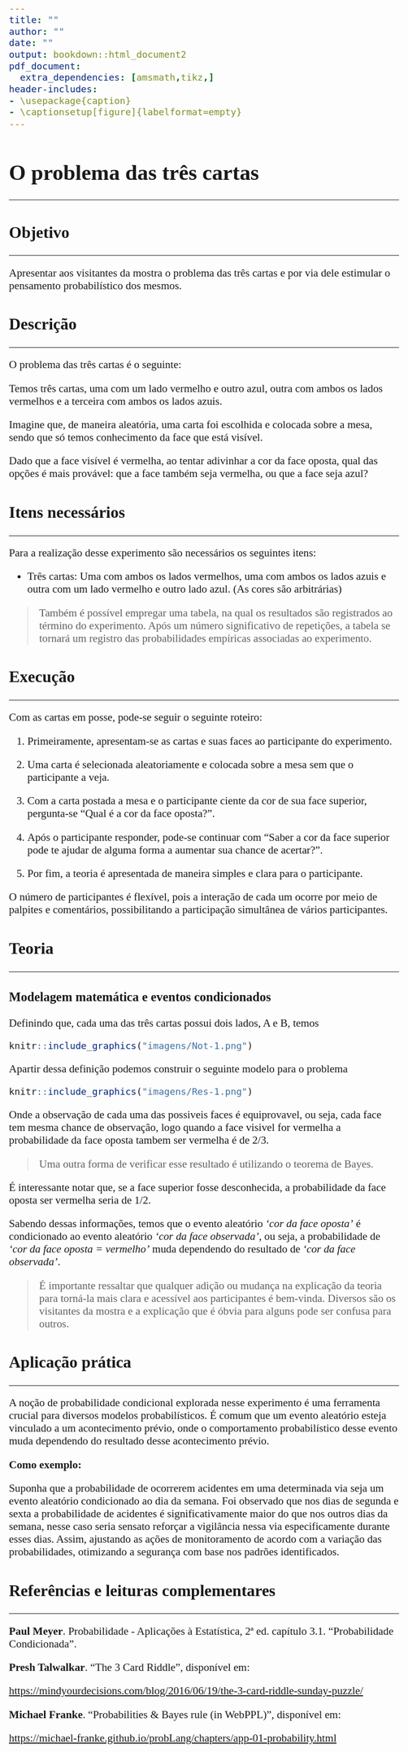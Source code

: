 ```yaml
---
title: ""
author: ""
date: ""
output: bookdown::html_document2
pdf_document:
  extra_dependencies: [amsmath,tikz,]
header-includes:
- \usepackage{caption}
- \captionsetup[figure]{labelformat=empty}
---
```


<style type="text/css">
  body{
  font-family: Calibri;
  font-size: 16pt;}
  p.caption{
  font-size: 13pt;}
</style>

# O problema das três cartas
***

## Objetivo
***

Apresentar aos visitantes da mostra o problema das três cartas e por via dele estimular o pensamento probabilístico dos mesmos.

## Descrição
***

O problema das três cartas é o seguinte:

Temos três cartas, uma com um lado vermelho e outro azul, outra com ambos os lados vermelhos e a terceira com ambos os lados azuis.

Imagine que, de maneira aleatória, uma carta foi escolhida e colocada sobre a mesa, sendo que só temos conhecimento da face que está visível.

Dado que a face visível é vermelha, ao tentar adivinhar a cor da face oposta, qual das opções é mais provável: que a face também seja vermelha, ou que a face seja azul?

## Itens necessários
***

Para a realização desse experimento são necessários os seguintes itens:


* Três cartas: Uma com ambos os lados vermelhos, uma com ambos os lados azuis e outra com um lado vermelho e outro lado azul. (As cores são arbitrárias)

> Também é possível empregar uma tabela, na qual os resultados são registrados ao término do experimento. Após um número significativo de repetições, a tabela se tornará um registro das probabilidades empíricas associadas ao experimento.


## Execução
***

Com as cartas em posse, pode-se seguir o seguinte roteiro:

1. Primeiramente, apresentam-se as cartas e suas faces ao participante do experimento. 

2. Uma carta é selecionada aleatoriamente e colocada sobre a mesa sem que o participante a veja.

3. Com a carta postada a mesa e o participante ciente da cor de sua face superior, pergunta-se "Qual é a cor da face oposta?".

4. Após o participante responder, pode-se continuar com "Saber a cor da face superior pode te ajudar de alguma forma a aumentar sua chance de acertar?".

5. Por fim, a teoria é apresentada de maneira simples e clara para o participante.

O número de participantes é flexível, pois a interação de cada um ocorre por meio de palpites e comentários, possibilitando a participação simultânea de vários participantes.

## Teoria
***

### Modelagem matemática e eventos condicionados

Definindo que, cada uma das três cartas possui dois lados, A e B, temos

```r
knitr::include_graphics("imagens/Not-1.png")
```

Apartir dessa definição podemos construir o seguinte modelo para o problema

```r
knitr::include_graphics("imagens/Res-1.png")
```

Onde a observação de cada uma das possiveis faces é equiprovavel, ou seja, cada face tem mesma chance de observação, logo quando a face visivel for vermelha a probabilidade da face oposta tambem ser vermelha é de 2/3.

> Uma outra forma de verificar esse resultado é utilizando o teorema de Bayes.

É interessante notar que, se a face superior fosse desconhecida, a probabilidade da face oposta ser vermelha seria de 1/2.

Sabendo dessas informações, temos que o evento aleatório *'cor da face oposta'* é condicionado ao evento aleatório *'cor da face observada'*, ou seja, a probabilidade de *'cor da face oposta = vermelho'* muda dependendo do resultado de *'cor da face observada'*. 

> É importante ressaltar que qualquer adição ou mudança na explicação da teoria para torná-la mais clara e acessível aos participantes é bem-vinda. Diversos são os visitantes da mostra e a explicação que é óbvia para alguns pode ser confusa para outros.

## Aplicação prática
***

A noção de probabilidade condicional explorada nesse experimento é uma ferramenta crucial para diversos modelos probabilísticos. É comum que um evento aleatório esteja vinculado a um acontecimento prévio, onde o comportamento probabilístico desse evento muda dependendo do resultado desse acontecimento prévio. 

**Como exemplo:**

Suponha que a probabilidade de ocorrerem acidentes em uma determinada via seja um evento aleatório condicionado ao dia da semana. Foi observado que nos dias de segunda e sexta a probabilidade de acidentes é significativamente maior do que nos outros dias da semana, nesse caso seria sensato reforçar a vigilância nessa via especificamente durante esses dias. Assim, ajustando as ações de monitoramento de acordo com a variação das probabilidades, otimizando a segurança com base nos padrões identificados.

## Referências e leituras complementares
***

**Paul Meyer**. Probabilidade - Aplicações à Estatística, 2ª ed. capítulo 3.1. "Probabilidade Condicionada".

**Presh Talwalkar**. "The 3 Card Riddle", disponível em:

<https://mindyourdecisions.com/blog/2016/06/19/the-3-card-riddle-sunday-puzzle/>

**Michael Franke**. "Probabilities & Bayes rule (in WebPPL)", disponível em:

<https://michael-franke.github.io/probLang/chapters/app-01-probability.html>



